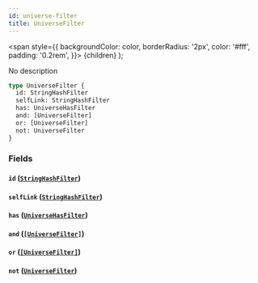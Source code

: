 ```yaml
---
id: universe-filter
title: UniverseFilter
---
```


<span
style={{
      backgroundColor: color,
      borderRadius: '2px',
      color: '#fff',
      padding: '0.2rem',
    }}>
{children}
</span>
);

No description

```graphql
type UniverseFilter {
  id: StringHashFilter
  selfLink: StringHashFilter
  has: UniverseHasFilter
  and: [UniverseFilter]
  or: [UniverseFilter]
  not: UniverseFilter
}
```

### Fields

#### `id` ([`StringHashFilter`](/docs/schema/inputs/string-hash-filter))

#### `selfLink` ([`StringHashFilter`](/docs/schema/inputs/string-hash-filter))

#### `has` ([`UniverseHasFilter`](/docs/schema/enums/universe-has-filter))

#### `and` ([`[UniverseFilter]`](/docs/schema/inputs/universe-filter))

#### `or` ([`[UniverseFilter]`](/docs/schema/inputs/universe-filter))

#### `not` ([`UniverseFilter`](/docs/schema/inputs/universe-filter))
